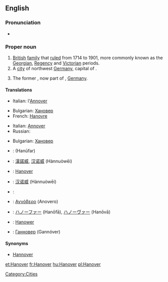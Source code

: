 ==English==

===Pronunciation===
*{{IPA|/ˈhænˌoʊvɚ/}}

===Proper noun===
{{en-proper noun}}

# [[British]] [[family]] that [[rule]]d from 1714 to 1901, more commonly known as the [[Georgian]], [[Regency]] and [[Victorian]] periods.
# A [[city]] of northwest [[Germany]], capital of {{pedlink|Lower Saxony}}.
# {{historical}} The former {{pedlink|Kingdom of Hanover}}, now part of {{pedlink|Lower Saxony}}, [[Germany]].

====Translations====
{{trans-top|British royal family}}
* Italian: l'[[Annover]] {{m}}
{{trans-mid}}
{{trans-bottom}}
{{trans-top|German city}}
* Bulgarian: [[Хановер]]
* French: [[Hanovre]]
{{trans-mid}}
* Italian: [[Annover]] {{f}}
* Russian: {{t|ru|Ганновер|m|tr=Gannóver|sc=Cyrl}}
{{trans-bottom}}
{{trans-top|kingdom}}
* Bulgarian: [[Хановер]]
{{trans-mid}}
{{trans-bottom}}
{{checktrans-top}}
* {{ttbc|Arabic}}: {{Arab|[[هانوفر]]}} (Hanūfar)
* {{ttbc|Chinese}}: [[漢諾威]], [[汉诺威]] (Hànnuòwēi)
* {{ttbc|Catalan}}: [[Hanover]]
* {{ttbc|Chinese}}: [[汉诺威]] (Hànnuòwēi)
* {{ttbc|German}}: {{t+|de|Hannover}}
* {{ttbc|Greek}}: [[Αννόβερο]] (Anovero) {{n}}
* {{ttbc|Japanese}}: [[ハノーファー]] (Hanōfā), [[ハノーヴァー]] (Hanōvā)
* {{ttbc|Polish}}: [[Hanower]]
* {{ttbc|Russian}}: [[Ганновер]] {{m}} (Gannóver)
{{trans-mid}}
{{trans-bottom}}

====Synonyms====
* [[Hannover]]

[[Category:Cities]]

[[et:Hanover]]
[[fr:Hanover]]
[[hu:Hanover]]
[[pl:Hanover]]